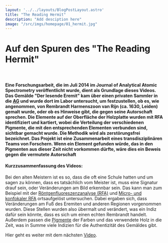 ```yaml
---
layout: '../../layouts/BlogPostLayout.astro'
title: "The Reading Hermit"
description: "Add desciption here"
image: "/src/imgs/homepage/01_hermit.jpg"
---
```


# Auf den Spuren des "The Reading Hermit"

<YouTube url="https://www.youtube-nocookie.com/embed/BS3fT39euTw?si=kiAn_eui3t2WOfT1"/>

&nbsp;

#### 

#### Eine Forschungsarbeit, die im Juli 2014 im Journal of Analytical Atomic Spectrometry veröffentlicht wurde, dient als Grundlage dieses Videos. Das Gemälde "Der lesende Eremit" kam über einen privaten Sammler in die <a href='/posts/laboratory/'>AG</a> und wurde dort im Labor untersucht, um festzustellen, ob es, wie angenommen, von Rembrandt Harmenszoon van Rijn (ca. 1630, Leiden) gemalt wurde, oder ob es Hinweise gibt, die gegen seine Autorschaft sprechen. Die Elemente auf der Oberfläche der Holzplatte wurden mit RFA identifiziert und kartiert, wobei die Verteilung der verschiedenen Pigmente, die mit den entsprechenden Elementen verbunden sind, sichtbar gemacht wurde. Die Methodik wird als zerstörungsfrei bezeichnet. Das Projekt ist eine Zusammenarbeit eines transdisziplinären Teams von Forschern. Wenn ein Element gefunden würde, das in den Pigmenten aus dieser Zeit nicht vorkommen dürfte, wäre dies ein Beweis gegen die vermutete Autorschaft


#### Kurzzusammenfassung des Videos:
Bei den alten Meistern ist es so, dass die oft eine Schule hatten und um sagen zu können, dass es tatsächlich vom Meister ist, muss eine Signatur drauf sein, oder Veränderungen am Bild erkennbar sein. Das kann man zum Beispiel mit der <a href="/keywords/xrf">Röntgenfluoreszenzanalyse (RFA)</a> und <a href="/keywords/3D-micro-xrf">Micro- und konfokaler RFA</a> ortsaufgelöst untersuchen. Dabei ergaben sich, dass Veränderungen am Fuß des Eremiten und anderen Regionen vorgenommen wurden. Diese Stellen wurden also übermalt und verändert, was ein Indiz dafür sein könnte, dass es sich um einen echten Rembrandt handelt. Außerdem passen die <a href='/keywords/pigments/'>Pigmente</a> der Farben und das verwendete Holz in die Zeit, was in Summe viele Indizien für die Authentizität des Gemäldes gibt.

Hier geht es weiter mit dem nächsten <a href="/posts/laboratory/">Video</a>.